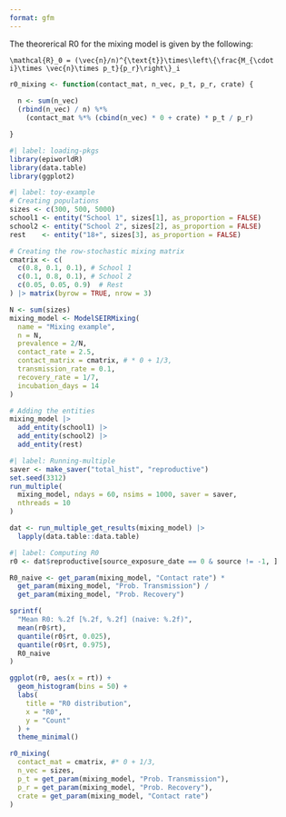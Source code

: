 ```yaml
---
format: gfm
---
```



The theorerical R0 for the mixing model is given by the following:

```math
\mathcal{R}_0 = (\vec{n}/n)^{\text{t}}\times\left\{\frac{M_{\cdot i}\times \vec{n}\times p_t}{p_r}\right\}_i
```

```r
r0_mixing <- function(contact_mat, n_vec, p_t, p_r, crate) {
  
  n <- sum(n_vec)
  (rbind(n_vec) / n) %*%
    (contact_mat %*% (cbind(n_vec) * 0 + crate) * p_t / p_r)

}
```

```r
#| label: loading-pkgs
library(epiworldR)
library(data.table)
library(ggplot2)
```


```r
#| label: toy-example
# Creating populations
sizes <- c(300, 500, 5000)
school1 <- entity("School 1", sizes[1], as_proportion = FALSE)
school2 <- entity("School 2", sizes[2], as_proportion = FALSE)
rest    <- entity("18+", sizes[3], as_proportion = FALSE)

# Creating the row-stochastic mixing matrix
cmatrix <- c(
  c(0.8, 0.1, 0.1), # School 1
  c(0.1, 0.8, 0.1), # School 2
  c(0.05, 0.05, 0.9)  # Rest
) |> matrix(byrow = TRUE, nrow = 3)

N <- sum(sizes)
mixing_model <- ModelSEIRMixing(
  name = "Mixing example",
  n = N,
  prevalence = 2/N,
  contact_rate = 2.5,
  contact_matrix = cmatrix, # * 0 + 1/3,
  transmission_rate = 0.1,
  recovery_rate = 1/7,
  incubation_days = 14
)

# Adding the entities
mixing_model |>
  add_entity(school1) |>
  add_entity(school2) |>
  add_entity(rest)
```

```r
#| label: Running-multiple
saver <- make_saver("total_hist", "reproductive")
set.seed(3312)
run_multiple(
  mixing_model, ndays = 60, nsims = 1000, saver = saver,
  nthreads = 10
)

dat <- run_multiple_get_results(mixing_model) |>
  lapply(data.table::data.table)
```


```r
#| label: Computing R0
r0 <- dat$reproductive[source_exposure_date == 0 & source != -1, ]

R0_naive <- get_param(mixing_model, "Contact rate") * 
  get_param(mixing_model, "Prob. Transmission") /
  get_param(mixing_model, "Prob. Recovery")

sprintf(
  "Mean R0: %.2f [%.2f, %.2f] (naive: %.2f)",
  mean(r0$rt),
  quantile(r0$rt, 0.025),
  quantile(r0$rt, 0.975),
  R0_naive
)

ggplot(r0, aes(x = rt)) +
  geom_histogram(bins = 50) +
  labs(
    title = "R0 distribution",
    x = "R0",
    y = "Count"
  ) +
  theme_minimal()

r0_mixing(
  contact_mat = cmatrix, #* 0 + 1/3,
  n_vec = sizes,
  p_t = get_param(mixing_model, "Prob. Transmission"),
  p_r = get_param(mixing_model, "Prob. Recovery"),
  crate = get_param(mixing_model, "Contact rate")
)
```

